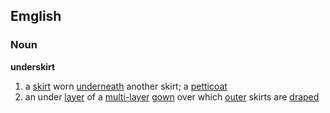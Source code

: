 ==Emglish==
===Noun===
'''underskirt'''
#a [[skirt]] worn [[underneath]] another skirt; a [[petticoat]]
#an under [[layer]] of a [[multi-]][[layer]] [[gown]] over which [[outer]] skirts are [[draped]]